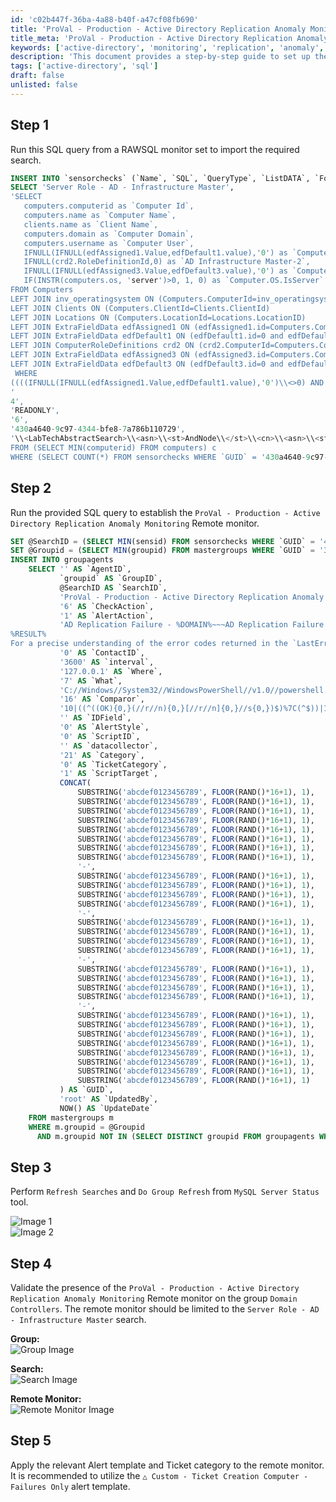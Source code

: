 ```yaml
---
id: 'c02b447f-36ba-4a88-b40f-a47cf08fb690'
title: 'ProVal - Production - Active Directory Replication Anomaly Monitoring'
title_meta: 'ProVal - Production - Active Directory Replication Anomaly Monitoring'
keywords: ['active-directory', 'monitoring', 'replication', 'anomaly', 'sql', 'alert', 'ticket']
description: 'This document provides a step-by-step guide to set up the ProVal - Production - Active Directory Replication Anomaly Monitoring remote monitor. It includes SQL queries to import necessary searches, establish remote monitoring, and validate configurations for effective Active Directory replication monitoring.'
tags: ['active-directory', 'sql']
draft: false
unlisted: false
---
```

## Step 1
Run this SQL query from a RAWSQL monitor set to import the required search.

```sql
INSERT INTO `sensorchecks` (`Name`, `SQL`, `QueryType`, `ListDATA`, `FolderID`, `GUID`, `SearchXML`) 
SELECT 'Server Role - AD - Infrastructure Master', 
'SELECT 
   computers.computerid as `Computer Id`,
   computers.name as `Computer Name`,
   clients.name as `Client Name`,
   computers.domain as `Computer Domain`,
   computers.username as `Computer User`,
   IFNULL(IFNULL(edfAssigned1.Value,edfDefault1.value),'0') as `Computer - Extra Data Field - Default - Under MSP Contract`,
   IFNULL(crd2.RoleDefinitionId,0) as `AD Infrastructure Master-2`,
   IFNULL(IFNULL(edfAssigned3.Value,edfDefault3.value),'0') as `Computer - Extra Data Field - Default - Exclude MSP Contract`,
   IF(INSTR(computers.os, 'server')>0, 1, 0) as `Computer.OS.IsServer`
FROM Computers 
LEFT JOIN inv_operatingsystem ON (Computers.ComputerId=inv_operatingsystem.ComputerId)
LEFT JOIN Clients ON (Computers.ClientId=Clients.ClientId)
LEFT JOIN Locations ON (Computers.LocationId=Locations.LocationID)
LEFT JOIN ExtraFieldData edfAssigned1 ON (edfAssigned1.id=Computers.ComputerId and edfAssigned1.ExtraFieldId =(Select ExtraField.id FROM ExtraField WHERE LTGuid='45c2da7e-3bf5-11e1-92fd-c1ee63289e9e'))
LEFT JOIN ExtraFieldData edfDefault1 ON (edfDefault1.id=0 and edfDefault1.ExtraFieldId =(Select ExtraField.id FROM ExtraField WHERE LTGuid='45c2da7e-3bf5-11e1-92fd-c1ee63289e9e'))
LEFT JOIN ComputerRoleDefinitions crd2 ON (crd2.ComputerId=Computers.ComputerId And crd2.RoleDefinitionId=(Select RoleDefinitionId From RoleDefinitions Where RoleDetectionGuid='e90000d4-2b70-11e3-9392-08002788414b') And (crd2.Type=1 OR (crd2.CurrentlyDetected=1 and crd2.Type\\<>2)))
LEFT JOIN ExtraFieldData edfAssigned3 ON (edfAssigned3.id=Computers.ComputerId and edfAssigned3.ExtraFieldId =(Select ExtraField.id FROM ExtraField WHERE LTGuid='a72e229b-3bf5-11e1-92fd-c1ee63289e9e'))
LEFT JOIN ExtraFieldData edfDefault3 ON (edfDefault3.id=0 and edfDefault3.ExtraFieldId =(Select ExtraField.id FROM ExtraField WHERE LTGuid='a72e229b-3bf5-11e1-92fd-c1ee63289e9e'))
 WHERE 
((((IFNULL(IFNULL(edfAssigned1.Value,edfDefault1.value),'0')\\<>0) AND (IFNULL(crd2.RoleDefinitionId,0) >0 ) AND (NOT ((IFNULL(IFNULL(edfAssigned3.Value,edfDefault3.value),'0')\\<>0))) AND (IF(INSTR(computers.os, 'server')>0, 1, 0)\\<>0))))
'
4', 
'READONLY', 
'6', 
'430a4640-9c97-4344-bfe8-7a786b110729', 
'\\<LabTechAbstractSearch>\\<asn>\\<st>AndNode\\</st>\\<cn>\\<asn>\\<st>AndNode\\</st>\\<cn>\\<asn>\\<st>ComparisonNode\\</st>\\<lon>Computer.Extra Data Field.Default.Under MSP Contract\\</lon>\\<lok>Computer.Edf.45c2da7e-3bf5-11e1-92fd-c1ee63289e9e\\</lok>\\<lmo>IsTrue\\</lmo>\\<dv>NULL\\</dv>\\<dk>NULL\\</dk>\\</asn>\\<asn>\\<st>ComparisonNode\\</st>\\<lon>Computer.LabTech.Roles\\</lon>\\<lok>Computer.LabTech.Roles\\</lok>\\<lmo>HasRole\\</lmo>\\<dv>AD Infrastructure Master\\</dv>\\<dk>e90000d4-2b70-11e3-9392-08002788414b\\</dk>\\</asn>\\<asn>\\<st>NotNode\\</st>\\<cn>\\<asn>\\<st>ComparisonNode\\</st>\\<lon>Computer.Extra Data Field.Default.Exclude MSP Contract\\</lon>\\<lok>Computer.Edf.a72e229b-3bf5-11e1-92fd-c1ee63289e9e\\</lok>\\<lmo>IsTrue\\</lmo>\\<dv>NULL\\</dv>\\<dk>NULL\\</dk>\\</asn>\\</cn>\\</asn>\\<asn>\\<st>ComparisonNode\\</st>\\<lon>Computer.OS.IsServer\\</lon>\\<lok>Computer.OS.IsServer\\</lok>\\<lmo>IsTrue\\</lmo>\\<dv>NULL\\</dv>\\<dk>NULL\\</dk>\\</asn>\\</cn>\\</asn>\\</LabTechAbstractSearch>'
FROM (SELECT MIN(computerid) FROM computers) c 
WHERE (SELECT COUNT(*) FROM sensorchecks WHERE `GUID` = '430a4640-9c97-4344-bfe8-7a786b110729') = 0;
```

## Step 2
Run the provided SQL query to establish the `ProVal - Production - Active Directory Replication Anomaly Monitoring` Remote monitor.

```sql
SET @SearchID = (SELECT MIN(sensid) FROM sensorchecks WHERE `GUID` = '430a4640-9c97-4344-bfe8-7a786b110729');
SET @Groupid = (SELECT MIN(groupid) FROM mastergroups WHERE `GUID` = '3ac455da-f1fb-11e1-b4ec-1231391d2d19');
INSERT INTO groupagents
    SELECT '' AS `AgentID`,
           `groupid` AS `GroupID`,
           @SearchID AS `SearchID`,
           'ProVal - Production - Active Directory Replication Anomaly Monitoring' AS `Name`,
           '6' AS `CheckAction`,
           '1' AS `AlertAction`,
           'AD Replication Failure - %DOMAIN%~~~AD Replication Failure has not been identified within the last hour.!!!AD Replication Failure - %DOMAIN%~~~AD Replication Failure(s) have been identified for the domain ''%DOMAIN%'' within the previous hour. The details are provided below:
%RESULT%
For a precise understanding of the error codes returned in the `LastError` property, please consult the following article: [https://learn.microsoft.com/en-us/troubleshoot/windows-server/identity/common-active-directory-replication-errors](https://learn.microsoft.com/en-us/troubleshoot/windows-server/identity/common-active-directory-replication-errors)' AS `AlertMessage`,
           '0' AS `ContactID`,
           '3600' AS `interval`,
           '127.0.0.1' AS `Where`,
           '7' AS `What`,
           'C://Windows//System32//WindowsPowerShell//v1.0//powershell.exe -ExecutionPolicy Bypass -Command "$LRS=((Get-ADReplicationPartnerMetadata -Target $((Get-ADdomainController).Domain)) | Sort-Object -Property LastReplicationSuccess -Descending | Select-Object -First 1).LastReplicationSuccess;$LRA=((Get-ADReplicationPartnerMetadata -Target $((Get-ADdomainController).Domain)) | Sort-Object -Property LastReplicationAttempt -Descending | Select-Object -First 1).LastReplicationAttempt;if (($LRS -lt $LRA) -and ($LRA -ge $((Get-Date).AddHours(-1)))){(Get-ADReplicationFailure -Target $((Get-ADdomainController).Domain) -Scope Domain -Erroraction SilentlyContinue| Where-Object {$_.FirstFailureTime -ge $((Get-Date).AddHours(-1)) })}"' AS `DataOut`,
           '16' AS `Comparor`,
           '10|((^((OK){0,}(//r//n){0,}[//r//n]{0,}//s{0,})$)%7C(^$))|11|((^((OK){0,}(//r//n){0,}[//r//n]{0,}//s{0,})$)%7C(^$))%7C(PartnerGuid)|10|PartnerGuid' AS `DataIn`,
           '' AS `IDField`,
           '0' AS `AlertStyle`,
           '0' AS `ScriptID`,
           '' AS `datacollector`,
           '21' AS `Category`,
           '0' AS `TicketCategory`,
           '1' AS `ScriptTarget`,
           CONCAT(
               SUBSTRING('abcdef0123456789', FLOOR(RAND()*16+1), 1),
               SUBSTRING('abcdef0123456789', FLOOR(RAND()*16+1), 1),
               SUBSTRING('abcdef0123456789', FLOOR(RAND()*16+1), 1),
               SUBSTRING('abcdef0123456789', FLOOR(RAND()*16+1), 1),
               SUBSTRING('abcdef0123456789', FLOOR(RAND()*16+1), 1),
               SUBSTRING('abcdef0123456789', FLOOR(RAND()*16+1), 1),
               SUBSTRING('abcdef0123456789', FLOOR(RAND()*16+1), 1),
               SUBSTRING('abcdef0123456789', FLOOR(RAND()*16+1), 1),
               '-',
               SUBSTRING('abcdef0123456789', FLOOR(RAND()*16+1), 1),
               SUBSTRING('abcdef0123456789', FLOOR(RAND()*16+1), 1),
               SUBSTRING('abcdef0123456789', FLOOR(RAND()*16+1), 1),
               SUBSTRING('abcdef0123456789', FLOOR(RAND()*16+1), 1),
               '-',
               SUBSTRING('abcdef0123456789', FLOOR(RAND()*16+1), 1),
               SUBSTRING('abcdef0123456789', FLOOR(RAND()*16+1), 1),
               SUBSTRING('abcdef0123456789', FLOOR(RAND()*16+1), 1),
               SUBSTRING('abcdef0123456789', FLOOR(RAND()*16+1), 1),
               '-',
               SUBSTRING('abcdef0123456789', FLOOR(RAND()*16+1), 1),
               SUBSTRING('abcdef0123456789', FLOOR(RAND()*16+1), 1),
               SUBSTRING('abcdef0123456789', FLOOR(RAND()*16+1), 1),
               SUBSTRING('abcdef0123456789', FLOOR(RAND()*16+1), 1),
               '-',
               SUBSTRING('abcdef0123456789', FLOOR(RAND()*16+1), 1),
               SUBSTRING('abcdef0123456789', FLOOR(RAND()*16+1), 1),
               SUBSTRING('abcdef0123456789', FLOOR(RAND()*16+1), 1),
               SUBSTRING('abcdef0123456789', FLOOR(RAND()*16+1), 1),
               SUBSTRING('abcdef0123456789', FLOOR(RAND()*16+1), 1),
               SUBSTRING('abcdef0123456789', FLOOR(RAND()*16+1), 1),
               SUBSTRING('abcdef0123456789', FLOOR(RAND()*16+1), 1),
               SUBSTRING('abcdef0123456789', FLOOR(RAND()*16+1), 1)
           ) AS `GUID`,
           'root' AS `UpdatedBy`,
           NOW() AS `UpdateDate`
    FROM mastergroups m
    WHERE m.groupid = @Groupid
      AND m.groupid NOT IN (SELECT DISTINCT groupid FROM groupagents WHERE `Name` = 'ProVal - Production - Active Directory Replication Anomaly Monitoring');
```

## Step 3
Perform `Refresh Searches` and `Do Group Refresh` from `MySQL Server Status` tool.

![Image 1](../../../static/img/Active-Directory-Replication-Anomaly-Monitoring/image_1.png)  
![Image 2](../../../static/img/Active-Directory-Replication-Anomaly-Monitoring/image_2.png)

## Step 4
Validate the presence of the `ProVal - Production - Active Directory Replication Anomaly Monitoring` Remote monitor on the group `Domain Controllers`. The remote monitor should be limited to the `Server Role - AD - Infrastructure Master` search.

**Group:**  
![Group Image](../../../static/img/Active-Directory-Replication-Anomaly-Monitoring/image_3.png)

**Search:**  
![Search Image](../../../static/img/Active-Directory-Replication-Anomaly-Monitoring/image_4.png)

**Remote Monitor:**  
![Remote Monitor Image](../../../static/img/Active-Directory-Replication-Anomaly-Monitoring/image_5.png)

## Step 5
Apply the relevant Alert template and Ticket category to the remote monitor. It is recommended to utilize the `△ Custom - Ticket Creation Computer - Failures Only` alert template.












